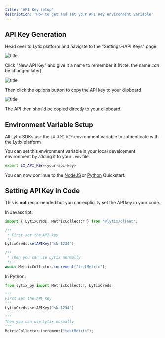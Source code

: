 ```yaml
---
title: 'API Key Setup'
description: 'How to get and set your API Key environment variable'
---
```


## API Key Generation 

Head over to [Lytix platform](https://lab.lytix.co/home/login) and navigate to the "Settings->API Keys" [page](https://lab.lytix.co/home/settings/api-keys/). 


![title](/images/apiKeySetup/apiKeyOverview.png)

Click "New API Key" and give it a name to remember it (Note: the name _can_ be changed later)

![title](/images/apiKeySetup/apiKeyNameCreate.png)

Then click the options button to copy the API key to your clipboard

![title](/images/apiKeySetup/apiKeyCopyToClipboard.png)

The API then should be copied directly to your clipboard.

## Environment Variable Setup

All Lytix SDKs use the `LX_API_KEY` environment variable to authenticate with the Lytix platform. 

You can set this environment variable in your local development environment by adding it to your `.env` file.

```bash
export LX_API_KEY=<your-api-key>
```

You can now continue to the [NodeJS](/nodejs-quickstart) or [Python](/python-quickstart) Quickstart.

## Setting API Key In Code

This is **not** reccomended but you can explicilty set the API key in your code.

In Javascript: 

```js
import { LytixCreds, MetricCollector } from "@lytix/client";

/**
 * First set the API key 
 */
LytixCreds.setAPIKey("sk-1234");

/**
 * Then you can use Lytix normally
 */
await MetricCollector.increment("testMetric");
```

In Python: 

```py
from lytix_py import MetricCollector, LytixCreds

"""
First set the API key
"""
LytixCreds.setAPIKey("sk-1234")

"""
Then you can use Lytix normally
"""
MetricCollector.increment("testMetric");
```